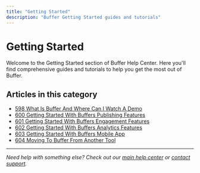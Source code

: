 ```yaml
---
title: "Getting Started"
description: "Buffer Getting Started guides and tutorials"
---
```


# Getting Started

Welcome to the Getting Started section of Buffer Help Center. Here you'll find comprehensive guides and tutorials to help you get the most out of Buffer.

## Articles in this category

- [598 What Is Buffer And Where Can I Watch A Demo](598-what-is-buffer-and-where-can-i-watch-a-demo)
- [600 Getting Started With Buffers Publishing Features](600-getting-started-with-buffers-publishing-features)
- [601 Getting Started With Buffers Engagement Features](601-getting-started-with-buffers-engagement-features)
- [602 Getting Started With Buffers Analytics Features](602-getting-started-with-buffers-analytics-features)
- [603 Getting Started With Buffers Mobile App](603-getting-started-with-buffers-mobile-app)
- [604 Moving To Buffer From Another Tool](604-moving-to-buffer-from-another-tool)

---

*Need help with something else? Check out our [main help center](/en/help-center) or [contact support](mailto:hello@buffer.com).*
